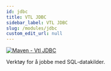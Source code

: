 ```yaml
---
id: jdbc
title: VTL JDBC
sidebar_label: VTL JDBC
slug: /modules/jdbc
custom_edit_url: null
---
```


[![Maven - Vtl JDBC](https://maven-badges.herokuapp.com/maven-central/fr.insee.trevas/vtl-jdbc/badge.svg)](https://maven-badges.herokuapp.com/maven-central/fr.insee.trevas/vtl-jdbc)

Verktøy for å jobbe med SQL-datakilder.
